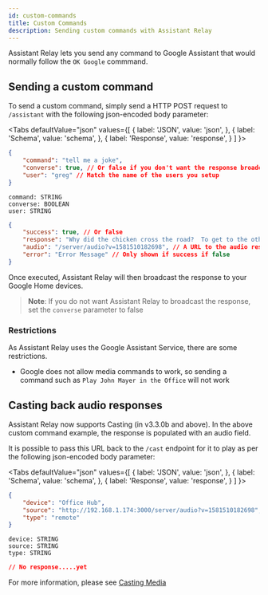```yaml
---
id: custom-commands
title: Custom Commands
description: Sending custom commands with Assistant Relay
---
```




Assistant Relay lets you send any command to Google Assistant that would normally follow the `OK Google` commmand.

## Sending a custom command

To send a custom command, simply send a HTTP POST request to `/assistant` with the following json-encoded body parameter:

<Tabs
  defaultValue="json"
  values={[
    { label: 'JSON', value: 'json', },
    { label: 'Schema', value: 'schema', },
    { label: 'Response', value: 'response', }
  ]
}>
<TabItem value="json">

```json
{
	"command": "tell me a joke",
	"converse": true, // Or false if you don't want the response broadcasted
	"user": "greg" // Match the name of the users you setup
}
```

</TabItem>
<TabItem value="schema">

```
command: STRING
converse: BOOLEAN
user: STRING
```

</TabItem>
<TabItem value="response">

```json
{
	"success": true, // Or false
	"response": "Why did the chicken cross the road?  To get to the other side", // Contains the text response from Google Assistant if applicable
	"audio": "/server/audio?v=1581510182698", // A URL to the audio response from Google Assistant
	"error": "Error Message" // Only shown if success if false
}
```

</TabItem>
</Tabs>

Once executed, Assistant Relay will then broadcast the response to your Google Home devices.

>  **Note**: If you do not want Assistant Relay to broadcast the response, set the `converse` parameter to false


### Restrictions

As Assistant Relay uses the Google Assistant Service, there are some restrictions.

* Google does not allow media commands to work, so sending a command such as `Play John Mayer in the Office` will not work

## Casting back audio responses

Assistant Relay now supports Casting (in v3.3.0b and above).
In the above custom command example, the response is populated with an audio field.

It is possible to pass this URL back to the `/cast` endpoint for it to play as per the following json-encoded body parameter:


<Tabs
  defaultValue="json"
  values={[
    { label: 'JSON', value: 'json', },
    { label: 'Schema', value: 'schema', },
    { label: 'Response', value: 'response', }
  ]
}>
<TabItem value="json">

```json
{
	"device": "Office Hub",
	"source": "http://192.168.1.174:3000/server/audio?v=1581510182698",
	"type": "remote"
}
```

</TabItem>
<TabItem value="schema">

```
device: STRING
source: STRING
type: STRING
```

</TabItem>
<TabItem value="response">

```json
// No response.....yet
```

</TabItem>
</Tabs>

For more information, please see [Casting Media](../cast/casting)